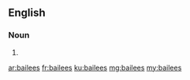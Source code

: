 ==English==

===Noun===
{{head|en|plural}}

# {{plural of|bailee|lang=en|nocat=1}}

[[ar:bailees]]
[[fr:bailees]]
[[ku:bailees]]
[[mg:bailees]]
[[my:bailees]]
